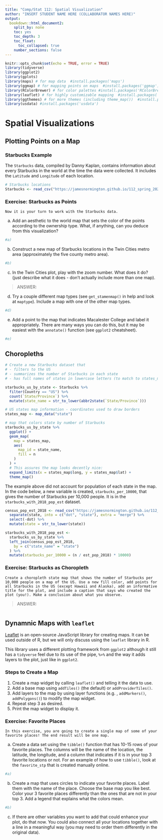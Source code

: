 ```yaml
---
title: "Comp/Stat 112: Spatial Visualization"
author: "INSERT STUDENT NAME HERE (COLLABORATOR NAMES HERE)"
output:
  bookdown::html_document2:
    split_by: none
    toc: yes
    toc_depth: 3
    toc_float:
      toc_collapsed: true
    number_sections: false
---
```


```r
knitr::opts_chunk$set(echo = TRUE, error = TRUE)
library(tidyverse)
library(ggplot2)
library(gplots)
library(maps) # for map data  #install.packages('maps')
library(ggmap) # for mapping points on maps  #install.packages('ggmap')
library(RColorBrewer) # for color palettes #install.packages('RColorBrewer')
library(leaflet) # for highly customizable mapping  #install.packages('leaflet')
library(ggthemes) # for more themes (including theme_map())  #install.packages('ggthemes')
library(usdata) #install.packages('usdata')
```

# Spatial Visualizations

## Plotting Points on a Map {-}

### Starbucks Example {-}

The `Starbucks` data, compiled by Danny Kaplan, contains information about every Starbucks in the world at the time the data were collected. It includes the `Latitude` and `Longitude` of each location. 

```r
# Starbucks locations
Starbucks <- read_csv("https://jamesnormington.github.io/112_spring_2023/data/starbucks.csv")
```

### Exercise: Starbucks as Points {-}

```exercise
Now it is your turn to work with the Starbucks data.
```

a. Add an aesthetic to the world map that sets the color of the points according to the ownership type. What, if anything, can you deduce from this visualization? 

```r
#a)

```

b. Construct a new map of Starbucks locations in the Twin Cities metro area (approximately the five county metro area).     

```r
#b)

```

c. In the Twin Cities plot, play with the zoom number. What does it do?  (just describe what it does - don't actually include more than one map).     

> ANSWER:

d. Try a couple different map types (see `get_stamenmap()` in help and look at `maptype`). Include a map with one of the other map types.    

```r
#d)

```

e. Add a point to the map that indicates Macalester College and label it appropriately. There are many ways you can do this, but it may be easiest with the `annotate()` function (see `ggplot2` cheatsheet).

```r
#e)

```


## Choropleths {-}


```r
# Create a new Starbucks dataset that
# - filters to the US
# - summarizes the number of Starbucks in each state
# - has full names of states in lowercase letters (to match to states_map data created next)

starbucks_us_by_state <- Starbucks %>%
  filter(Country == "US") %>%
  count(`State/Province`) %>%
  mutate(state_name = str_to_lower(abbr2state(`State/Province`)))

# US states map information - coordinates used to draw borders
states_map <- map_data("state")

# map that colors state by number of Starbucks
starbucks_us_by_state %>%
  ggplot() +
  geom_map(
    map = states_map,
    aes(
      map_id = state_name,
      fill = n
    )
  ) +
  # This assures the map looks decently nice:
  expand_limits(x = states_map$long, y = states_map$lat) +
  theme_map()
```



The example above did not account for population of each state in the map. In the code below, a new variable is created, `starbucks_per_10000`, that gives the number of Starbucks per 10,000 people. It is in the `starbucks_with_2018_pop_est` dataset.


```r
census_pop_est_2018 <- read_csv("https://jamesnormington.github.io/112_spring_2023/data/us_census_2018_state_pop_est.csv") %>%
  separate(state, into = c("dot", "state"), extra = "merge") %>%
  select(-dot) %>%
  mutate(state = str_to_lower(state))
```

```r
starbucks_with_2018_pop_est <-
  starbucks_us_by_state %>%
  left_join(census_pop_est_2018,
    by = c("state_name" = "state")
  ) %>%
  mutate(starbucks_per_10000 = (n / est_pop_2018) * 10000)
```

### Exercise: Starbucks as Choropleth  {-}

```exercise
Create a choropleth state map that shows the number of Starbucks per 10,000 people on a map of the US. Use a new fill color, add points for all Starbucks in the US (except Hawaii and Alaska), add an informative title for the plot, and include a caption that says who created the plot (you!). Make a conclusion about what you observe.   
```

> ANSWER:

```r


```







## Dynamnic Maps with `leaflet` {-}

[Leaflet](https://leafletjs.com/) is an open-source JavaScript library for creating maps. It can be used outside of R, but we will only discuss using the `leaflet` library in R. 

This library uses a different plotting framework from `ggplot2` although it still has a `tidyverse` feel due to its use of the pipe, `%>%` and the way it adds layers to the plot, just like in `ggplot2`.


### Steps to Create a Map {-}

1. Create a map widget by calling `leaflet()` and telling it the data to use.  
2. Add a base map using `addTiles()` (the default) or `addProviderTiles()`.
3. Add layers to the map by using layer functions (e.g. , `addMarkers()`, `addPolygons()`) to modify the map widget.   
4. Repeat step 3 as desired.  
5. Print the map widget to display it.


### Exercise: Favorite Places {-}

```exercise
In this exercise, you are going to create a single map of some of your favorite places! The end result will be one map.
```

a. Create a data set using the `tibble()` function that has 10-15 rows of your favorite places. The columns will be the name of the location, the latitude, the longitude, and a column that indicates if it is in your top 3 favorite locations or not. For an example of how to use `tibble()`, look at the `favorite_stp` that is created manually online.  

```r
#a)


```

b. Create a map that uses circles to indicate your favorite places. Label them with the name of the place. Choose the base map you like best. Color your 3 favorite places differently than the ones that are not in your top 3. Add a legend that explains what the colors mean. 

```r
#b)

```

c. If there are other variables you want to add that could enhance your plot, do that now. You could also connect all your locations together with a line in a meaningful way (you may need to order them differently in the original data).    


```r


```
